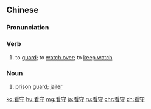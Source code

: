 ==Chinese==
{{zh-forms}}

===Pronunciation===
{{zh-pron
|m=kānshǒu
|c=hon1 sau2
|h=pfs=khon-sú
|mn=khàn-siú
|cat=v,n
}}

===Verb===
{{zh-verb}}

# to [[guard]]; to [[watch over]]; to [[keep watch]]

===Noun===
{{zh-noun}}

# {{lb|zh|dated}} [[prison]] [[guard]]; [[jailer]]

[[ko:看守]]
[[hu:看守]]
[[mg:看守]]
[[ja:看守]]
[[ru:看守]]
[[chr:看守]]
[[zh:看守]]